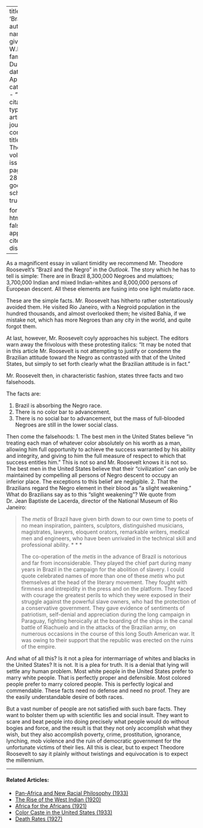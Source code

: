 
---
title: 'Brazil'
author:
  - name:
      given: W.E.B.
      family: Du Bois
date: Apr. 1914
categories: 
  - ""
citation: 
  type: article-journal
  container-title: The Crisis
  volume: 7
  issue: 6
  page: 286-287
google-scholar: true

format:
  html:
    toc: false
    appendix-cite-as: display
---


As a magnificent essay in valiant timidity we recommend Mr. Theodore Roosevelt's "Brazil and the Negro" in the <i>Outlook</i>. The story which he has to tell is simple: There are in Brazil 8,300,000 Negroes and mulattoes; 3,700,000 Indian and mixed Indian-whites and 8,000,000 persons of European descent. All these elements are fusing into one light mulatto race. 

These are the simple facts. Mr. Roosevelt has hitherto rather ostentatiously avoided them. He visited Rio Janeiro, with a Negroid population in the hundred thousands, and almost overlooked them; he visited Bahia, if we mistake not, which has more Negroes than any city in the world, and quite forgot them. 

At last, however, Mr. Roosevelt coyly approaches his subject. The editors warn away the frivolous with these protesting italics: "It may be noted that in this article Mr. Roosevelt is not attempting to justify or condemn the Brazilian attitude toward the Negro as contrasted with that of the United States, but simply to set forth clearly what the Brazilian attitude is in fact." 

Mr. Roosevelt then, in characteristic fashion, states three facts and two falsehoods. 

The facts are: 

1.	Brazil is absorbing the Negro race. 
2. There is no color bar to advancement. 
3. There is no social bar to advancement, but the mass of full-blooded Negroes are still in the lower social class. 

Then come the falsehoods: 
1. The best men in the United States believe "in treating each man of whatever color absolutely on his worth as a man, allowing him full opportunity to achieve the success warranted by his ability and integrity, and giving to him the full measure of respect to which that success entitles him." This is not so and Mr. Roosevelt knows it is not so. The best men in the United States believe that their "civilization" can only be maintained by compelling all persons of Negro descent to occupy an inferior place. The exceptions to this belief are negligible. 
2. That the Brazilians regard the Negro element in their blood as "a slight weakening." What do Brazilians say as to this "slight weakening"? We quote from Dr. Jean Baptiste de Lacerda, director of the National Museum of Rio Janeiro: 

> The <i>metis</i> of Brazil have given birth down to our own time to poets of no mean inspiration, painters, sculptors, distinguished musicians, magistrates, lawyers, eloquent orators, remarkable writers, medical men and engineers, who have been unrivaled in the technical skill and professional ability. * * *      <p> The co-operation of the <i>metis</i>  in the advance of Brazil is notorious and far from inconsiderable. They played the chief part during many years in Brazil in the campaign for the abolition of slavery. I could quote celebrated names of more than one of these <i>metis</i>  who put themselves at the head of the literary movement. They fought with firmness and intrepidity in the press and on the platform. They faced with courage the greatest perils to which they were exposed in their struggle against the powerful slave owners, who had the protection of a conservative government. They gave evidence of sentiments of patriotism, self-denial and appreciation during the long campaign in Paraguay, fighting heroically at the boarding of the ships in the canal battle of Riachuelo and in the attacks of the Brazilian army, on numerous occasions in the course of this long South American war. It was owing to their support that the republic was erected on the ruins of the empire.

And what of all this? Is it not a plea for intermarriage of whites and blacks in the United States? It is not. It is a plea for truth. It is a denial that lying will settle any human problem. Most white people in the United States prefer to marry white people. That is perfectly proper and defensible. Most colored people prefer to marry colored people. This is perfectly logical and commendable. These facts need no defense and need no proof. They are the easily understandable desire of both races. 

But a vast number of people are not satisfied with such bare facts. They want to bolster them up with scientific lies and social insult. They want to scare and beat people into doing precisely what people would do without bogies and force, and the result is that they not only accomplish what they wish, but they also accomplish poverty, crime, prostitution, ignorance, lynching, mob violence and the ruin of democratic government for the unfortunate victims of their lies. All this is clear, but to expect Theodore Roosevelt to say it plainly without twistings and equivocation is to expect the millennium. 

<!-- Similar articles start here -->

<hr>
#### Related Articles:

* [Pan-Africa and New Racial Philosophy (1933)](/Volumes/40/11/panafrica_and_new_racial_philosophy.html)
* [The Rise of the West Indian (1920)](/Volumes/20/05/rise_of_the_west_indian.html)
* [Africa for the Africans (1921)](/Volumes/23/04/africa_for_the_africans.html)
* [Color Caste in the United States (1933)](/Volumes/40/03/color_caste_in_the_united_states.html)
* [Death Rates (1927)](/Volumes/34/08/death_rates.html)

<!-- Similar articles end here -->
